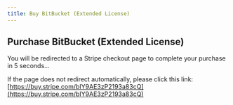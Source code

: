 ```yaml
---
title: Buy BitBucket (Extended License)
---
```



<Head>
  <meta httpEquiv="refresh" content="5; url='https://buy.stripe.com/bIY9AE3zP2193a83cQ'" />
</Head>

## Purchase BitBucket (Extended License)

You will be redirected to a Stripe checkout page to complete your purchase in 5 seconds…

If the page does not redirect automatically, please click this link: [https://buy.stripe.com/bIY9AE3zP2193a83cQ](https://buy.stripe.com/bIY9AE3zP2193a83cQ)
